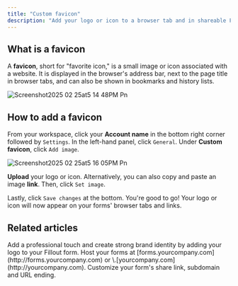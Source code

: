 ```yaml
---
title: "Custom favicon"
description: "Add your logo or icon to a browser tab and in shareable Fillout link previews."
---
```


## What is a favicon

A **favicon**, short for "favorite icon," is a small image or icon associated with a website. It is displayed in the browser's address bar, next to the page title in browser tabs, and can also be shown in bookmarks and history lists.

![Screenshot2025 02 25at5 14 48PM Pn](/images/Screenshot2025-02-25at5.14.48PM.png)

## How to add a favicon

From your workspace, click your **Account name** in the bottom right corner followed by `Settings`. In the left-hand panel, click `General`. Under **Custom favicon**, click `Add image`.

![Screenshot2025 02 25at5 16 05PM Pn](/images/Screenshot2025-02-25at5.16.05PM.png)

**Upload** your logo or icon. Alternatively, you can also copy and paste an image **link**. Then, click `Set image`.

Lastly, click `Save changes` at the bottom. You're good to go\! Your logo or icon will now appear on your forms' browser tabs and links.

## Related articles

<CardGroup cols={3}>
  <Card title="Add a logo" icon="airbnb" iconType="regular" color="#FFC738">
    Add a professional touch and create strong brand identity by adding your logo to your Fillout form.
  </Card>
  <Card title="Custom domains" icon="globe" iconType="regular" color="#FFC738">
    Host your forms at [forms.yourcompany.com](http://forms.yourcompany.com) or \<anything\>.[yourcompany.com](http://yourcompany.com).
  </Card>
  <Card title="Custom form links and share preview" icon="message-image" iconType="regular" color="#FFC738">
    Customize your form's share link, subdomain and URL ending.
  </Card>
</CardGroup>